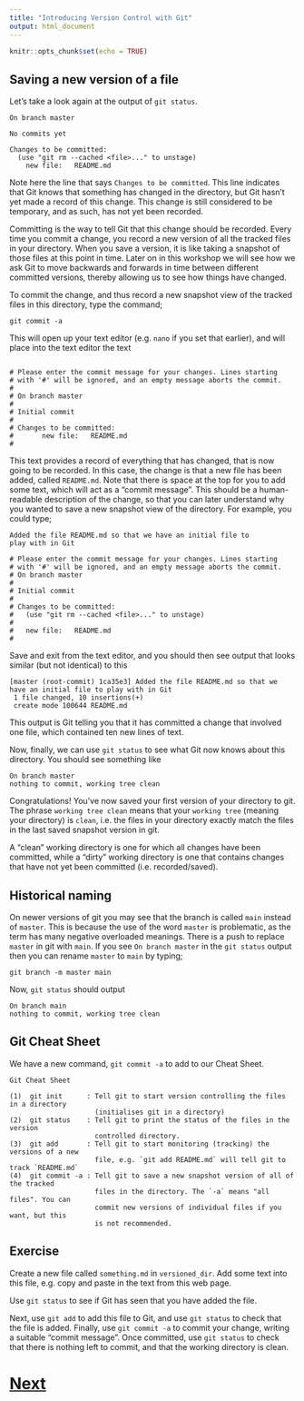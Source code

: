 ```yaml
---
title: "Introducing Version Control with Git"
output: html_document
---
```


```r
knitr::opts_chunk$set(echo = TRUE)
```

## Saving a new version of a file

Let’s take a look again at the output of `git status`.

```
On branch master

No commits yet

Changes to be committed:
  (use "git rm --cached <file>..." to unstage)
	new file:   README.md
```

Note here the line that says `Changes to be committed`. This line indicates that Git knows that something has changed in the directory, but Git hasn’t yet made a record of this change. This change is still considered to be temporary, and as such, has not yet been recorded.

Committing is the way to tell Git that this change should be recorded. Every time you commit a change, you record a new version of all the tracked files in your directory. When you save a version, it is like taking a snapshot
of those files at this point in time. Later on in this workshop we will see how we ask Git to move backwards and forwards in time between different committed versions, thereby allowing us to see how things have changed.

To commit the change, and thus record a new snapshot view of the tracked files in this directory, 
type the command;

```
git commit -a
```

This will open up your text editor (e.g. `nano` if you set that earlier), and will place into the text editor the text

```

# Please enter the commit message for your changes. Lines starting
# with '#' will be ignored, and an empty message aborts the commit.
#
# On branch master
#
# Initial commit
#
# Changes to be committed:
#       new file:   README.md
#
```

This text provides a record of everything that has changed, that is now going to be recorded. In this case, the change is that a new file has been added, called `README.md`. Note that there is space at the top for you to add some text, which will act as a “commit message”. This should be a human-readable description of the change, so that you can later understand why you wanted to save a new snapshot view of the directory. For example,
you could type;

```
Added the file README.md so that we have an initial file to
play with in Git

# Please enter the commit message for your changes. Lines starting
# with '#' will be ignored, and an empty message aborts the commit.
# On branch master
#
# Initial commit
#
# Changes to be committed:
#   (use "git rm --cached <file>..." to unstage)
#
#   new file:   README.md
#
```

Save and exit from the text editor, and you should then see output that looks similar (but not identical) to this

```
[master (root-commit) 1ca35e3] Added the file README.md so that we have an initial file to play with in Git
 1 file changed, 10 insertions(+)
 create mode 100644 README.md
```

This output is Git telling you that it has committed a change that involved one file, which contained ten new lines of text.

Now, finally, we can use `git status` to see what Git now knows about this directory. You should see something like

```
On branch master
nothing to commit, working tree clean
```

Congratulations! You've now saved your first version of your directory to git. The phrase
`working tree clean` means that your `working tree` (meaning your directory) is `clean`, i.e.
the files in your directory exactly match the files in the last saved snapshot version in git.

A “clean” working directory is one for which all changes have been committed, while a “dirty” 
working directory is one that contains changes that have not yet been committed (i.e. recorded/saved).

## Historical naming

On newer versions of git you may see that the branch is called `main` instead of `master`. This
is because the use of the word `master` is problematic, as the term has many negative overloaded
meanings. There is a push to replace `master` in git with `main`. If you see `On branch master`
in the `git status` output then you can rename `master` to `main` by typing;

```
git branch -m master main
```

Now, `git status` should output

```
On branch main
nothing to commit, working tree clean
```

## Git Cheat Sheet

We have a new command, `git commit -a` to add to our Cheat Sheet.

```
Git Cheat Sheet

(1)  git init      : Tell git to start version controlling the files in a directory
                     (initialises git in a directory)
(2)  git status    : Tell git to print the status of the files in the version 
                     controlled directory.
(3)  git add       : Tell git to start monitoring (tracking) the versions of a new
                     file, e.g. `git add README.md` will tell git to track `README.md`   
(4)  git commit -a : Tell git to save a new snapshot version of all of the tracked
                     files in the directory. The `-a` means "all files". You can
                     commit new versions of individual files if you want, but this
                     is not recommended.
```

## Exercise

Create a new file called `something.md` in `versioned_dir`. Add some text into this file, e.g. copy and paste in the 
text from this web page.

Use `git status` to see if Git has seen that you have added the file.

Next, use `git add` to add this file to Git, and use `git status` to check that the file is added. Finally, use `git commit -a` to commit your change, writing a suitable “commit message”. Once committed, use `git status` to check that there is nothing left to commit, and that the working directory is clean.

# [Next](diffing.html)
